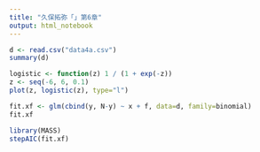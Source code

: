 ```yaml
---
title: "久保拓弥「」第6章"
output: html_notebook
---
```


```r
d <- read.csv("data4a.csv")
summary(d)
```

```r
logistic <- function(z) 1 / (1 + exp(-z))
z <- seq(-6, 6, 0.1)
plot(z, logistic(z), type="l")
```

```r
fit.xf <- glm(cbind(y, N-y) ~ x + f, data=d, family=binomial)
fit.xf
```

```r
library(MASS)
stepAIC(fit.xf)
```
